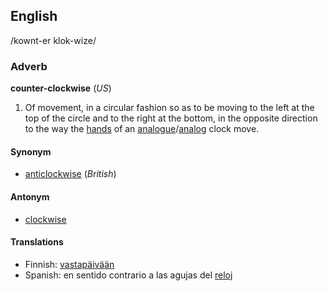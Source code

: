 <!---


NOTE - When editing this page, please make corresponding edits to the pagefor "anticlockwise".

-->


==English==
/kownt-er klok-wize/

===Adverb===
'''counter-clockwise''' (''US'')
# Of movement, in a circular fashion so as to be moving to the left at the top of the circle and to the right at the bottom, in the opposite direction to the way the [[hand]]s of an [[analogue]]/[[analog]] clock move.

====Synonym====
*[[anticlockwise]] (''British'')

====Antonym====
*[[clockwise]]

====Translations====
*Finnish: [[vastapäivään]]
*Spanish: en sentido contrario a las agujas del [[reloj]]